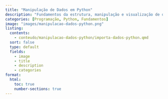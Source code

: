 ```yaml
---
title: "Manipulação de Dados em Python"
description: "Fundamentos da estrutura, manipulação e visualização de dados em Python."
categories: [Programação, Python, Fundamentos]
image: "images/manipulacao-dados-python.png"
listing:
  contents: 
    - conteudo/manipulacao-dados-python/importa-dados-python.qmd
  sort: false
  type: default
  fields: 
    - image
    - title
    - description
    - categories  
format:
  html:
    toc: true
    number-sections: true
---
```




